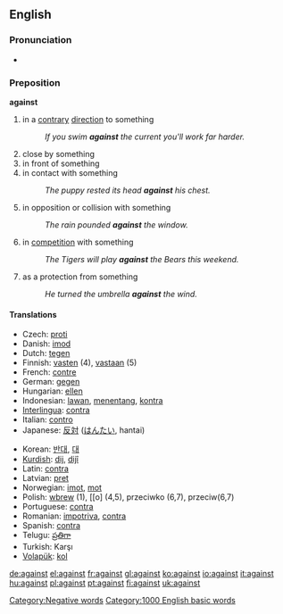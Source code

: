 ==English==

{{rank|again|also|away|147|against|though|get|eyes}}

===Pronunciation===
*{{audio|en-us-against.ogg|Audio (US)}}

===Preposition===
'''against'''

# in a [[contrary]] [[direction]] to something
#:''If you swim '''against''' the current you'll work far harder.''
# close by something
# in front of something
# in contact with something
#:''The puppy rested its head '''against''' his chest.''
# in opposition or collision with something
#:''The rain pounded '''against''' the window.''
# in [[competition]] with something
#:''The Tigers will play '''against''' the Bears this weekend.''
# as a protection from something
#:''He turned the umbrella '''against''' the wind.''

====Translations====
{{top}}
*Czech: [[proti]]
*Danish: [[imod]]
*Dutch: [[tegen]]
*Finnish: [[vasten]] (4), [[vastaan]] (5)
*French: [[contre]] 
*German: [[gegen]] 
*Hungarian: [[ellen]]
*Indonesian: [[lawan]], [[tentang|menentang]], [[kontra]]
*[[Interlingua]]: [[contra]] 
*Italian: [[contro]] 
*Japanese: [[反対]] ([[はんたい]], hantai)
{{mid}}
*Korean: [[반대]], [[대]] 
*[[Kurdish]]: [[dij]], [[dijî]]
*Latin: [[contra]]
*Latvian: [[pret]]
*Norwegian: [[imot]], [[mot]]
*Polish: [[wbrew]] (1), [[o] (4,5), przeciwko (6,7), przeciw(6,7)
*Portuguese: [[contra]] 
*Romanian: [[impotriva]], [[contra]]
*Spanish: [[contra]]
*Telugu: [[ప్రతిగా]]
*Turkish: Karşı
*[[Volapük]]: [[kol]]
{{bottom}}

[[Category:Negative words]]
[[Category:1000 English basic words]]

[[de:against]]
[[el:against]]
[[fr:against]]
[[gl:against]]
[[ko:against]]
[[io:against]]
[[it:against]]
[[hu:against]]
[[pl:against]]
[[pt:against]]
[[fi:against]]
[[uk:against]]